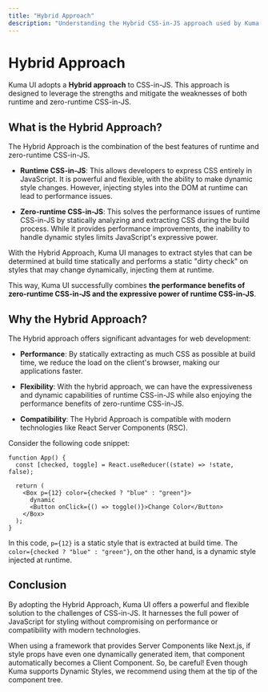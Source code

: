 ```yaml
---
title: "Hybrid Approach"
description: "Understanding the Hybrid CSS-in-JS approach used by Kuma UI, merging the best of runtime and zero-runtime styles."
---
```



# Hybrid Approach

Kuma UI adopts a **Hybrid approach** to CSS-in-JS. This approach is designed to leverage the strengths and mitigate the weaknesses of both runtime and zero-runtime CSS-in-JS.

## What is the Hybrid Approach?

The Hybrid Approach is the combination of the best features of runtime and zero-runtime CSS-in-JS.

- **Runtime CSS-in-JS**: This allows developers to express CSS entirely in JavaScript. It is powerful and flexible, with the ability to make dynamic style changes. However, injecting styles into the DOM at runtime can lead to performance issues.

- **Zero-runtime CSS-in-JS**: This solves the performance issues of runtime CSS-in-JS by statically analyzing and extracting CSS during the build process. While it provides performance improvements, the inability to handle dynamic styles limits JavaScript's expressive power.

With the Hybrid Approach, Kuma UI manages to extract styles that can be determined at build time statically and performs a static "dirty check" on styles that may change dynamically, injecting them at runtime.

This way, Kuma UI successfully combines **the performance benefits of zero-runtime CSS-in-JS and the expressive power of runtime CSS-in-JS**.

## Why the Hybrid Approach?

The Hybrid approach offers significant advantages for web development:

- **Performance**: By statically extracting as much CSS as possible at build time, we reduce the load on the client's browser, making our applications faster.

- **Flexibility**: With the hybrid approach, we can have the expressiveness and dynamic capabilities of runtime CSS-in-JS while also enjoying the performance benefits of zero-runtime CSS-in-JS.

- **Compatibility**: The Hybrid Approach is compatible with modern technologies like React Server Components (RSC).

Consider the following code snippet:

```tsx
function App() {
  const [checked, toggle] = React.useReducer((state) => !state, false);

  return (
    <Box p={12} color={checked ? "blue" : "green"}>
      dynamic
      <Button onClick={() => toggle()}>Change Color</Button>
    </Box>
  );
}
```

In this code, `p={12}` is a static style that is extracted at build time. The `color={checked ? "blue" : "green"}`, on the other hand, is a dynamic style injected at runtime.

## Conclusion

By adopting the Hybrid Approach, Kuma UI offers a powerful and flexible solution to the challenges of CSS-in-JS. It harnesses the full power of JavaScript for styling without compromising on performance or compatibility with modern technologies.

<Callout type="warning">
  When using a framework that provides Server Components like Next.js, if style
  props have even one dynamically generated item, that component automatically
  becomes a Client Component. So, be careful! Even though Kuma supports Dynamic
  Styles, we recommend using them at the tip of the component tree.
</Callout>
